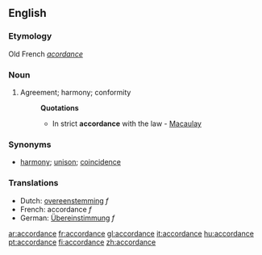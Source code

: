 ==English==
===Etymology===
Old French ''[[acordance]]''
===Noun===
#Agreement; harmony; conformity
#:'''Quotations'''
#:*In strict '''accordance''' with the law - [[Macaulay]]
===Synonyms===
*[[harmony]]; [[unison]]; [[coincidence]]
=== Translations ===
*Dutch: [[:nl:overeenstemming|overeenstemming]] ''f''
*French: accordance ''f''
*German: [[:de:Übereinstimmung|Übereinstimmung]] ''f''

[[ar:accordance]]
[[fr:accordance]]
[[gl:accordance]]
[[it:accordance]]
[[hu:accordance]]
[[pt:accordance]]
[[fi:accordance]]
[[zh:accordance]]
